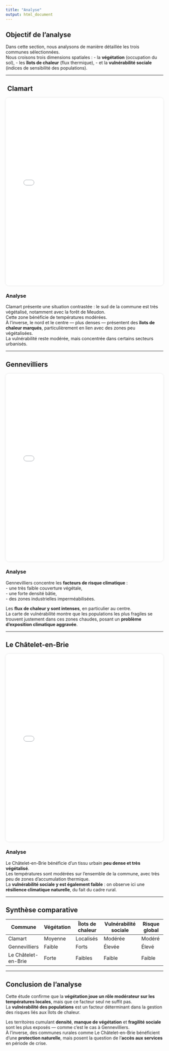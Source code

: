 ```yaml
---
title: "Analyse"
output: html_document
---
```


##  Objectif de l’analyse

Dans cette section, nous analysons de manière détaillée les trois communes sélectionnées.  
Nous croisons trois dimensions spatiales :
- la **végétation** (occupation du sol),
- les **îlots de chaleur** (flux thermique),
- et la **vulnérabilité sociale** (indices de sensibilité des populations).

---

## ️ Clamart

<div style="text-align: center;">
<iframe src="carte-clamart.html" width="100%" height="600px" style="border:none; border-radius: 10px; box-shadow: 0 0 6px rgba(0,0,0,0.1);"></iframe>
</div>

###  Analyse

Clamart présente une situation contrastée : le sud de la commune est très végétalisé, notamment avec la forêt de Meudon.  
Cette zone bénéficie de températures modérées.  
À l’inverse, le nord et le centre — plus denses — présentent des **îlots de chaleur marqués**, particulièrement en lien avec des zones peu végétalisées.  
La vulnérabilité reste modérée, mais concentrée dans certains secteurs urbanisés.

---

##  Gennevilliers

<div style="text-align: center;">
<iframe src="carte-gennevilliers.html" width="100%" height="600px" style="border:none; border-radius: 10px; box-shadow: 0 0 6px rgba(0,0,0,0.1);"></iframe>
</div>

###  Analyse

Gennevilliers concentre les **facteurs de risque climatique** :  
- une très faible couverture végétale,  
- une forte densité bâtie,  
- des zones industrielles imperméabilisées.

Les **flux de chaleur y sont intenses**, en particulier au centre.  
La carte de vulnérabilité montre que les populations les plus fragiles se trouvent justement dans ces zones chaudes, posant un **problème d’exposition climatique aggravée**.

---

##  Le Châtelet-en-Brie

<div style="text-align: center;">
<iframe src="carte-chatelet.html" width="100%" height="600px" style="border:none; border-radius: 10px; box-shadow: 0 0 6px rgba(0,0,0,0.1);"></iframe>
</div>

###  Analyse

Le Châtelet-en-Brie bénéficie d’un tissu urbain **peu dense et très végétalisé**.  
Les températures sont modérées sur l’ensemble de la commune, avec très peu de zones d’accumulation thermique.  
La **vulnérabilité sociale y est également faible** : on observe ici une **résilience climatique naturelle**, du fait du cadre rural.

---

##  Synthèse comparative

| Commune             | Végétation | Îlots de chaleur | Vulnérabilité sociale  | Risque global  |
|---------------------|------------|------------------|------------------------|----------------|
| Clamart             | Moyenne    | Localisés        | Modérée                | Modéré         |
| Gennevilliers       | Faible     | Forts            | Élevée                 | Élevé          |
| Le Châtelet-en-Brie | Forte      | Faibles          | Faible                 | Faible         |

---

##  Conclusion de l’analyse

Cette étude confirme que la **végétation joue un rôle modérateur sur les températures locales**, mais que ce facteur seul ne suffit pas.  
La **vulnérabilité des populations** est un facteur déterminant dans la gestion des risques liés aux îlots de chaleur.

Les territoires cumulant **densité**, **manque de végétation** et **fragilité sociale** sont les plus exposés — comme c’est le cas à Gennevilliers.  
À l’inverse, des communes rurales comme Le Châtelet-en-Brie bénéficient d’une **protection naturelle**, mais posent la question de l’**accès aux services** en période de crise.
